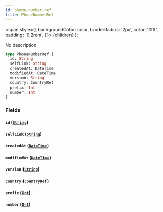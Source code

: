 ```yaml
---
id: phone-number-ref
title: PhoneNumberRef
---
```


<span
style={{
      backgroundColor: color,
      borderRadius: '2px',
      color: '#fff',
      padding: '0.2rem',
    }}>
{children}
</span>
);

No description

```graphql
type PhoneNumberRef {
  id: String
  selfLink: String
  createdAt: DateTime
  modifiedAt: DateTime
  version: String
  country: CountryRef
  prefix: Int
  number: Int
}
```

### Fields

#### `id` ([`String`](/docs/schema/scalars/string))

#### `selfLink` ([`String`](/docs/schema/scalars/string))

#### `createdAt` ([`DateTime`](/docs/schema/scalars/date-time))

#### `modifiedAt` ([`DateTime`](/docs/schema/scalars/date-time))

#### `version` ([`String`](/docs/schema/scalars/string))

#### `country` ([`CountryRef`](/docs/schema/inputs/country-ref))

#### `prefix` ([`Int`](/docs/schema/scalars/int))

#### `number` ([`Int`](/docs/schema/scalars/int))
